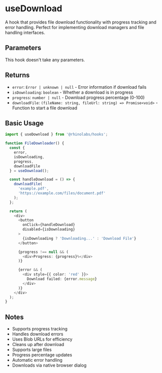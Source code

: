 # useDownload

A hook that provides file download functionality with progress tracking and error handling. Perfect for implementing download managers and file handling interfaces.

## Parameters

This hook doesn't take any parameters.

## Returns

- `error`: `Error | unknown | null` - Error information if download fails
- `isDownloading`: `boolean` - Whether a download is in progress
- `progress`: `number | null` - Download progress percentage (0-100)
- `downloadFile`: `(fileName: string, fileUrl: string) => Promise<void>` - Function to start a file download

## Basic Usage

```typescript
import { useDownload } from '@rhinolabs/hooks';

function FileDownloader() {
  const { 
    error, 
    isDownloading, 
    progress, 
    downloadFile 
  } = useDownload();

  const handleDownload = () => {
    downloadFile(
      'example.pdf',
      'https://example.com/files/document.pdf'
    );
  };

  return (
    <div>
      <button 
        onClick={handleDownload}
        disabled={isDownloading}
      >
        {isDownloading ? 'Downloading...' : 'Download File'}
      </button>

      {progress !== null && (
        <div>Progress: {progress}%</div>
      )}

      {error && (
        <div style={{ color: 'red' }}>
          Download failed: {error.message}
        </div>
      )}
    </div>
  );
}
```

## Notes

- Supports progress tracking
- Handles download errors
- Uses Blob URLs for efficiency
- Cleans up after download
- Supports large files
- Progress percentage updates
- Automatic error handling
- Downloads via native browser dialog
